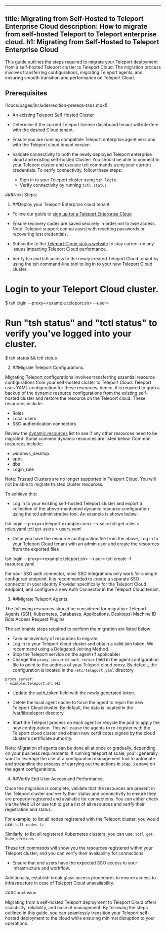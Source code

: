 
---
title: Migrating from Self-Hosted to Teleport Enterprise Cloud
description: How to migrate from self-hosted Teleport to Teleport enterprise cloud.
h1: Migrating from Self-Hosted to Teleport Enterprise Cloud
---

This guide outlines the steps required to migrate your Teleport deployment from a self-hosted Teleport cluster to Teleport Cloud. 
The migration process involves transferring configurations, migrating Teleport agents, and ensuring smooth transition and performance on Teleport Cloud.

## Prerequisites

(!docs/pages/includes/edition-prereqs-tabs.mdx!)

- An existing Teleport Self Hosted Cluster

- Determine if the current Teleport license dashboard tenant will interfere with the desired Cloud tenant.

- Ensure you are running compatible Teleport enterprise agent versions with the Teleport cloud tenant version.

- Validate connectivity to both the newly deployed Teleport enterprise cloud and existing self-hosted Cluster: You should be able to connect to your Teleport cluster and execute tctl commands using your current credentials. To verify connectivity, follow these steps:
  - Sign in to your Teleport cluster using `tsh login`.
  - Verify connectivity by running `tctl status`



###Next Steps:

1. ##Deploy your Teleport Enterprise cloud tenant
- Follow our guide to [sign up for a Teleport Enterprise Cloud](https://goteleport.com/docs/choose-an-edition/teleport-cloud/)

- Ensure recovery codes are saved securely in order not to lose access.
Note: Teleport support cannot assist with resetting passwords or recovering lost credentials.

- Subscribe to the [Teleport Cloud status website](https://status.teleport.sh/) to stay current on any issues impacting Teleport Cloud performance.

- Verify tsh and tctl access to the newly created Teleport Cloud tenant by using the tsh command-line tool to log in to your new Teleport Cloud cluster:


# Login to your Teleport Cloud cluster.
$ tsh login --proxy=<example.teleport.sh> --user=<your-admin-user>

# Run "tsh status" and "tctl status" to verify you've logged into your cluster.
$ tsh status && tctl status

2. ##Migrate Teleport Configurations.

Migrating Teleport configurations involves transferring essential resource configurations from your self-hosted cluster to Teleport Cloud. Teleport uses YAML configuration for these resources, hence, it is required to grab a backup of the dynamic resource configurations from the existing self-hosted cluster and restore the resource on the Teleport cloud. These resources include:  

- Roles
- Local users
- SSO authentication connectors

Review the [dynamic resources](https://goteleport.com/docs/reference/resources/) list to see if any other resources need to be migrated.  Some common dynamic resources are listed below.  Common resources include:
- windows_desktop
- apps
- dbs
- Login_rule


Note: Trusted Clusters are no longer supported in Teleport Cloud.  You will not be able to migrate trusted cluster resources.


To achieve this:
- Log in to your existing self-hosted Teleport cluster and export a collection of the above-mentioned dynamic resource configuration using the tctl administrative tool.  An example is shown below:

tsh login --proxy=<teleport.example.com> --user=<your-admin-user>
tctl get roles > roles.yaml 
tctl get users > users.yaml 


- Once you have the resource configuration file from the above, Log in to your Teleport Cloud tenant with an admin user and create the resources from the exported files

tsh login --proxy=<example.teleport.sh> --user=<your-admin-user>
tctl create -f  resource.yaml

For your SSO auth connector, most SSO integrations only work for a single configured endpoint. It is recommended to create a separate SSO connector in your Identity Provider specifically for the Teleport Cloud endpoint, and configure a new Auth Connector in the Teleport Cloud tenant.


3. ##Migrate Teleport Agents.

The following resources should be considered for migration:
Teleport Agents (SSH, Kubernetes, Databases, Applications, Desktops)
Machine ID Bots
Access Request Plugins


The actionable steps required to perform the migration are listed below:


- Take an inventory of resources to migrate
- Log in to your Teleport cloud cluster and obtain a valid join token.  We recommend using a Delegated Joining Method.
- Stop the Teleport service on the agent (if applicable)
- Change the `proxy_server` or `auth_server` field in the agent configuration file to point to the address of your Teleport cloud proxy. By default, the configuration is located in the `/etc/teleport.yaml` directory

```
proxy_server:
- example.teleport.sh:443
```

- Update the auth_token field with the newly generated token. 

- Delete the local agent cache to force the agent to rejoin the new Teleport Cloud cluster. By default, the data is located in the  /var/lib/teleport directory

- Start the Teleport process on each agent or recycle the pod to apply the new configuration. This will cause the agents to re-register with the Teleport cloud cluster and obtain new certificates signed by the cloud cluster's certificate authority.


Note: ​​Migration of agents can be done all at once or gradually, depending on your business requirements. If running teleport at scale, you'll generally want to leverage the use of a configuration management tool to automate and streamline the process of carrying out the actions in `Step 3` above on the agent configurations. 


4. ##Verify End User Access and Performance.

Once the migration is complete, validate that the resources are present in the Teleport cluster and verify their status and connectivity to ensure they are properly registered and available for connections. You can either check via the Web UI or use tctl to get a list of all resources and verify their registration and status. 

For example, to list all nodes registered with the Teleport cluster, you would use:
`tctl nodes ls`

Similarly, to list all registered Kubernetes clusters, you can use:
`tctl get kube_services`

These tctl commands will show you the resources registered within your Teleport cluster, and you can verify their availability for connections

- Ensure that end users have the expected SSO access to your infrastructure and workflow.

Additionally, establish break glass access procedures to ensure access to infrastructure in case of Teleport Cloud unavailability.

###Conclusion

Migrating from a self-hosted Teleport deployment to Teleport Cloud offers scalability, reliability, and ease of management. By following the steps outlined in this guide, you can seamlessly transition your Teleport self-hosted deployment to the cloud while ensuring minimal disruption to your operations.
